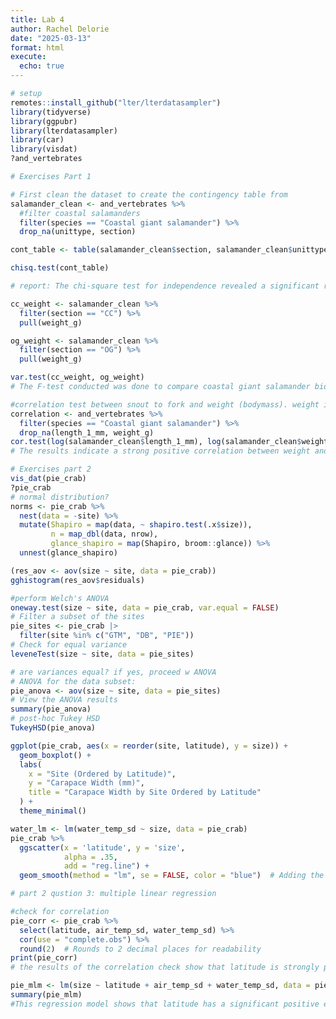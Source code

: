 ```yaml
---
title: Lab 4
author: Rachel Delorie
date: "2025-03-13"
format: html
execute:
  echo: true
---
```


```r
# setup
remotes::install_github("lter/lterdatasampler")
library(tidyverse)
library(ggpubr)
library(lterdatasampler)
library(car)
library(visdat)
?and_vertebrates
```

```r
# Exercises Part 1 

# First clean the dataset to create the contingency table from
salamander_clean <- and_vertebrates %>%  
  #filter coastal salamanders
  filter(species == "Coastal giant salamander") %>% 
  drop_na(unittype, section)

cont_table <- table(salamander_clean$section, salamander_clean$unittype)

chisq.test(cont_table)

# report: The chi-square test for independence revealed a significant relationship between forest type and channel unit type for Coastal giant salamander abundance (p < 0.001). This result suggests that salamander abundance varies significantly across different channel unit types depending on the forest type.

cc_weight <- salamander_clean %>% 
  filter(section == "CC") %>%  
  pull(weight_g)

og_weight <- salamander_clean %>% 
  filter(section == "OG") %>% 
  pull(weight_g)

var.test(cc_weight, og_weight)
# The F-test conducted was done to compare coastal giant salamander biomass between clear-cut and old-growth forest types. The Test result (F = 0.829, p < 0.001) shows a significant difference in variances. Biomass variability was lower in clea-cut forests. 

#correlation test between snout to fork and weight (bodymass). weight is weight_g and snout to fork is length 1
correlation <- and_vertebrates %>%  
  filter(species == "Coastal giant salamander") %>%  
  drop_na(length_1_mm, weight_g)
cor.test(log(salamander_clean$length_1_mm), log(salamander_clean$weight_g))
# The results indicate a strong positive correlation between weight and length of Coastal giant salamanders (r = 0.986). 
```

```r
# Exercises part 2
vis_dat(pie_crab)
?pie_crab
# normal distribution?
norms <- pie_crab %>%  
  nest(data = -site) %>% 
  mutate(Shapiro = map(data, ~ shapiro.test(.x$size)),
         n = map_dbl(data, nrow),
         glance_shapiro = map(Shapiro, broom::glance)) %>% 
  unnest(glance_shapiro)

(res_aov <- aov(size ~ site, data = pie_crab))
gghistogram(res_aov$residuals)

#perform Welch's ANOVA
oneway.test(size ~ site, data = pie_crab, var.equal = FALSE)
# Filter a subset of the sites
pie_sites <- pie_crab |> 
  filter(site %in% c("GTM", "DB", "PIE"))
# Check for equal variance
leveneTest(size ~ site, data = pie_sites)

# are variances equal? if yes, proceed w ANOVA
# ANOVA for the data subset:
pie_anova <- aov(size ~ site, data = pie_sites)
# View the ANOVA results 
summary(pie_anova)
# post-hoc Tukey HSD
TukeyHSD(pie_anova)

ggplot(pie_crab, aes(x = reorder(site, latitude), y = size)) +
  geom_boxplot() +
  labs(
    x = "Site (Ordered by Latitude)",
    y = "Carapace Width (mm)",
    title = "Carapace Width by Site Ordered by Latitude"
  ) +
  theme_minimal()

water_lm <- lm(water_temp_sd ~ size, data = pie_crab)
pie_crab %>%  
  ggscatter(x = 'latitude', y = 'size', 
            alpha = .35, 
            add = "reg.line") + 
  geom_smooth(method = "lm", se = FALSE, color = "blue")  # Adding the linear model

# part 2 qustion 3: multiple linear regression

#check for correlation
pie_corr <- pie_crab %>% 
  select(latitude, air_temp_sd, water_temp_sd) %>% 
  cor(use = "complete.obs") %>% 
  round(2)  # Rounds to 2 decimal places for readability
print(pie_corr)
# the results of the correlation check show that latitude is strongly positively correlated with air temp sd, air temp sd is moderately positively correlated with water temp sd, and latitude has a very weak correlation with water temp sd. 

pie_mlm <- lm(size ~ latitude + air_temp_sd + water_temp_sd, data = pie_crab)
summary(pie_mlm)
#This regression model shows that latitude has a significant positive effect on size, while air temp and water temp do not. The model Explains about 35% of variance in size. 

```
